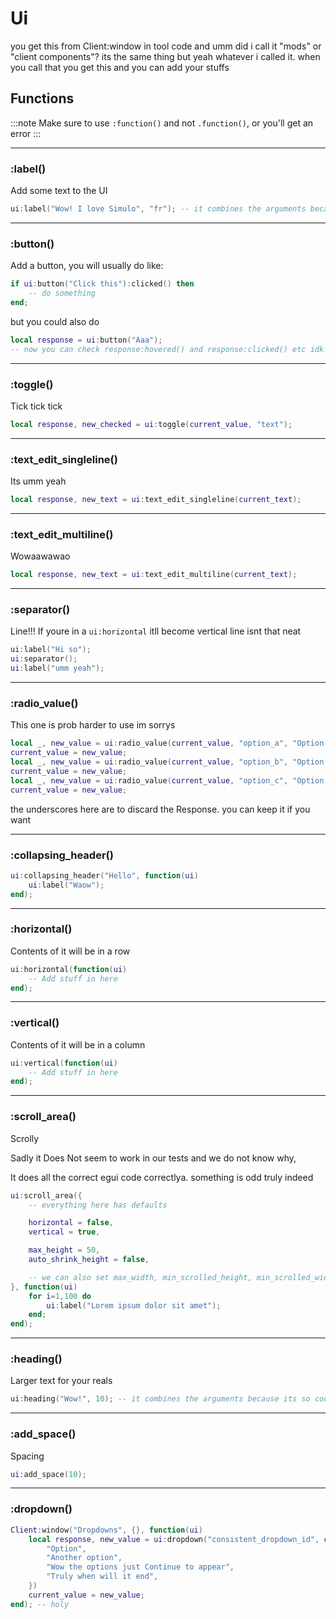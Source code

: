 # Ui

you get this from Client:window in tool code and  umm did i call it "mods" or "client components"? its the same thing but yeah whatever i called it. when you call that you get this and you can add your stuffs

## Functions

:::note
Make sure to use `:function()` and not `.function()`, or you'll get an error
:::

---

### \:label()

Add some text to the UI

```lua
ui:label("Wow! I love Simulo", "fr"); -- it combines the arguments because its so cool, even if second one were like, number
```

---

### \:button()

Add a button, you will usually do like:

```lua
if ui:button("Click this"):clicked() then
    -- do something
end;
```

but you could also do

```lua
local response = ui:button("Aaa");
-- now you can check response:hovered() and response:clicked() etc idk
```

---

### \:toggle()

Tick tick tick

```lua
local response, new_checked = ui:toggle(current_value, "text");
```

---

### \:text_edit_singleline()

Its umm yeah

```lua
local response, new_text = ui:text_edit_singleline(current_text);
```

---

### \:text_edit_multiline()

Wowaawawao

```lua
local response, new_text = ui:text_edit_multiline(current_text);
```

---

### \:separator()

Line!!! If youre in a `ui:horizontal` itll become vertical line isnt that neat

```lua
ui:label("Hi so");
ui:separator();
ui:label("umm yeah");
```

---

### \:radio_value()

This one is prob harder to use im sorrys

```lua
local _, new_value = ui:radio_value(current_value, "option_a", "Option A");
current_value = new_value;
local _, new_value = ui:radio_value(current_value, "option_b", "Option B");
current_value = new_value;
local _, new_value = ui:radio_value(current_value, "option_c", "Option C");
current_value = new_value;
```

the underscores here are to discard the Response. you can keep it if you want

---

### \:collapsing_header()

```lua
ui:collapsing_header("Hello", function(ui)
    ui:label("Waow");
end);
```

---

### \:horizontal()

Contents of it will be in a row

```lua
ui:horizontal(function(ui)
    -- Add stuff in here
end);
```

---

### \:vertical()

Contents of it will be in a column

```lua
ui:vertical(function(ui)
    -- Add stuff in here
end);
```

---

### \:scroll_area()

Scrolly

Sadly it Does Not seem to work in our tests and we do not know why,

It does all the correct egui code correctlya. something is odd truly indeed

```lua
ui:scroll_area({
    -- everything here has defaults

    horizontal = false,
    vertical = true,

    max_height = 50,
    auto_shrink_height = false,

    -- we can also set max_width, min_scrolled_height, min_scrolled_width, stick_to_bottom, stick_to_right, always_show_scroll, auto_shrink_width, auto_shrink_height
}, function(ui)
    for i=1,100 do
        ui:label("Lorem ipsum dolor sit amet");
    end;
end);
```

---

### \:heading()

Larger text for your reals

```lua
ui:heading("Wow!", 10); -- it combines the arguments because its so cool
```

---

### \:add_space()

Spacing

```lua
ui:add_space(10);
```

---

### \:dropdown()

```lua
Client:window("Dropdowns", {}, function(ui)
    local response, new_value = ui:dropdown("consistent_dropdown_id", current_value, {
        "Option",
        "Another option",
        "Wow the options just Continue to appear",
        "Truly when will it end",
    })
    current_value = new_value;
end); -- holy
```

